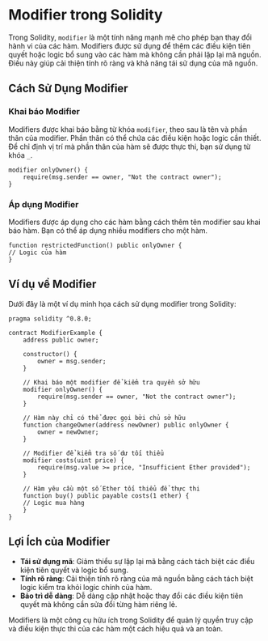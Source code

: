 # Modifier trong Solidity


<YouTubePlayer videoId="gc2o0OyE6dE"/>

Trong Solidity, `modifier` là một tính năng mạnh mẽ cho phép bạn thay đổi hành vi của các hàm. Modifiers được sử dụng để thêm các điều kiện tiên quyết hoặc logic bổ sung vào các hàm mà không cần phải lặp lại mã nguồn. Điều này giúp cải thiện tính rõ ràng và khả năng tái sử dụng của mã nguồn.

## Cách Sử Dụng Modifier

### Khai báo Modifier

Modifiers được khai báo bằng từ khóa `modifier`, theo sau là tên và phần thân của modifier. Phần thân có thể chứa các điều kiện hoặc logic cần thiết. Để chỉ định vị trí mà phần thân của hàm sẽ được thực thi, bạn sử dụng từ khóa `_`.

```solidity
modifier onlyOwner() {
    require(msg.sender == owner, "Not the contract owner");
}
```

### Áp dụng Modifier

Modifiers được áp dụng cho các hàm bằng cách thêm tên modifier sau khai báo hàm. Bạn có thể áp dụng nhiều modifiers cho một hàm.

```solidity
function restrictedFunction() public onlyOwner {
// Logic của hàm
}
```

## Ví dụ về Modifier

Dưới đây là một ví dụ minh họa cách sử dụng modifier trong Solidity:

```solidity
pragma solidity ^0.8.0;

contract ModifierExample {
    address public owner;

    constructor() {
        owner = msg.sender;
    }

    // Khai báo một modifier để kiểm tra quyền sở hữu
    modifier onlyOwner() {
        require(msg.sender == owner, "Not the contract owner");
    }

    // Hàm này chỉ có thể được gọi bởi chủ sở hữu
    function changeOwner(address newOwner) public onlyOwner {
        owner = newOwner;
    }

    // Modifier để kiểm tra số dư tối thiểu
    modifier costs(uint price) {
        require(msg.value >= price, "Insufficient Ether provided");
    }

    // Hàm yêu cầu một số Ether tối thiểu để thực thi
    function buy() public payable costs(1 ether) {
    // Logic mua hàng
    }
}
```


## Lợi Ích của Modifier

- **Tái sử dụng mã**: Giảm thiểu sự lặp lại mã bằng cách tách biệt các điều kiện tiên quyết và logic bổ sung.
- **Tính rõ ràng**: Cải thiện tính rõ ràng của mã nguồn bằng cách tách biệt logic kiểm tra khỏi logic chính của hàm.
- **Bảo trì dễ dàng**: Dễ dàng cập nhật hoặc thay đổi các điều kiện tiên quyết mà không cần sửa đổi từng hàm riêng lẻ.

Modifiers là một công cụ hữu ích trong Solidity để quản lý quyền truy cập và điều kiện thực thi của các hàm một cách hiệu quả và an toàn.